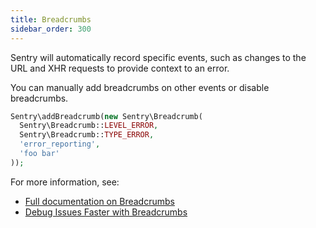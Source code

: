 ```yaml
---
title: Breadcrumbs
sidebar_order: 300
---
```


Sentry will automatically record specific events, such as changes to the URL and XHR requests to provide context to an error.

You can manually add breadcrumbs on other events or disable breadcrumbs.

```php
Sentry\addBreadcrumb(new Sentry\Breadcrumb(
  Sentry\Breadcrumb::LEVEL_ERROR,
  Sentry\Breadcrumb::TYPE_ERROR,
  'error_reporting',
  'foo bar'
));
```

For more information, see:

- [Full documentation on Breadcrumbs](/enriching-error-data/breadcrumbs/)
- [Debug Issues Faster with Breadcrumbs](https://blog.sentry.io/2016/05/04/breadcrumbs)
